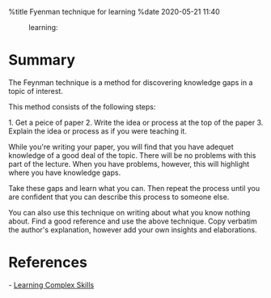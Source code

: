 %title Fyenman technique for learning
%date 2020-05-21 11:40

:learning:

= Summary =

The Feynman technique is a method for discovering knowledge gaps in a topic of interest.

This method consists of the following steps:

1. Get a peice of paper
2. Write the idea or process at the top of the paper
3. Explain the idea or process as if you were teaching it.

While you're writing your paper, you will find that you have adequet knowledge of a good
deal of the topic. There will be no problems with this part of the lecture. When you have
problems, however, this will highlight where you have knowledge gaps.

Take these gaps and learn what you can. Then repeat the process until you are confident
that you can describe this process to someone else.

You can also use this technique on writing about what you know nothing about.
Find a good reference and use the above technique. Copy verbatim the author's explanation,
however add your own insights and elaborations.

= References =

- [[50|Learning Complex Skills]]
 
